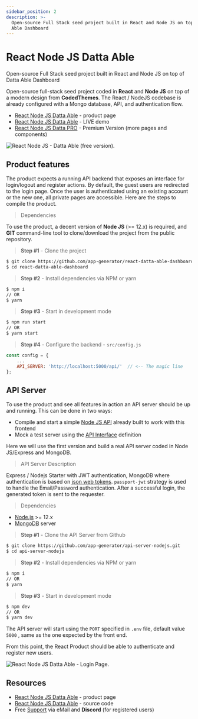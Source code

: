 ```yaml
---
sidebar_position: 2
description: >-
  Open-source Full Stack seed project built in React and Node JS on top of Datta
  Able Dashboard
---
```


# React Node JS Datta Able

<SubHeading> Open-source Full Stack seed project built in React and Node JS on top of Datta Able Dashboard </SubHeading>

Open-source full-stack seed project coded in **React** and **Node JS** on top of a modern design from **CodedThemes**. The React / NodeJS codebase is already configured with a Mongo database, API, and authentication flow.

- [React Node JS Datta Able](https://appseed.us/product/react-node-js-datta-able) - product page
- [React Node JS Datta Able](https://react-node-js-datta-able.appseed-srv1.com/) - LIVE demo
- [React Node JS Datta PRO](node-js-datta-able-pro.mdx) - Premium Version (more pages and components)

![React Node JS - Datta Able (free version).](../../../static/assets/react-datta-able-cover.jpg)

## Product features

The product expects a running API backend that exposes an interface for login/logout and register actions. By default, the guest users are redirected to the login page. Once the user is authenticated using an existing account or the new one, all private pages are accessible. Here are the steps to compile the product.

> Dependencies

To use the product, a decent version of **Node JS** (>= 12.x) is required, and **GIT** command-line tool to clone/download the project from the public repository.

> **Step #1** - Clone the project

```bash
$ git clone https://github.com/app-generator/react-datta-able-dashboard.git
$ cd react-datta-able-dashboard
```

> **Step #2** - Install dependencies via NPM or yarn

```bash
$ npm i
// OR
$ yarn
```

> **Step #3** - Start in development mode

```bash
$ npm run start
// OR
$ yarn start
```

> **Step #4** - Configure the backend - `src/config.js`

```javascript
const config = {
    ...
    API_SERVER: 'http://localhost:5000/api/'  // <-- The magic line
};
```

## API Server

To use the product and see all features in action an API server should be up and running. This can be done in two ways:

- Compile and start a simple [Node JS API](https://github.com/app-generator/api-server-nodejs) already built to work with this frontend
- Mock a test server using the [API Interface](https://github.com/app-generator/api-server-nodejs/blob/master/media/api.postman_collection.json) definition

Here we will use the first version and build a real API server coded in Node JS/Express and MongoDB.

> API Server Description

Express / Nodejs Starter with JWT authentication, MongoDB where authentication is based on [json web tokens](https://jwt.io/). `passport-jwt` strategy is used to handle the Email/Password authentication. After a successful login, the generated token is sent to the requester.

> Dependencies

- [Node.js](https://nodejs.org/) >= 12.x
- [MongoDB](https://www.mongodb.com/) server

> **Step #1** - Clone the API Server from Github

```bash
$ git clone https://github.com/app-generator/api-server-nodejs.git
$ cd api-server-nodejs
```

> **Step #2** - Install dependencies via NPM or yarn

```bash
$ npm i
// OR
$ yarn
```

> **Step #3** - Start in development mode

```bash
$ npm dev
// OR
$ yarn dev
```

The API server will start using the `PORT` specified in `.env` file, default value `5000` , same as the one expected by the front end.

From this point, the React Product should be able to authenticate and register new users.

![React Node JS Datta Able - Login Page.](../../../static/assets/react-datta-able-login.jpg)

## Resources

- [React Node JS Datta Able](https://appseed.us/product/react-node-js-datta-able) - product page
- [React Node JS Datta Able](https://github.com/app-generator/react-datta-able-dashboard) - source code
- Free [Support](https://appseed.us/support) via eMail and **Discord** (for registered users)
